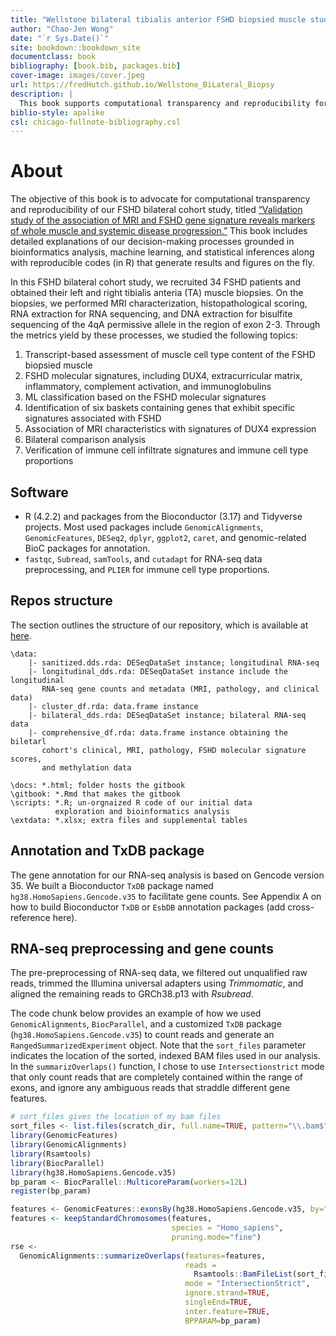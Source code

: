 ```yaml
--- 
title: "Wellstone bilateral tibialis anterior FSHD biopsied muscle study"
author: "Chao-Jen Wong"
date: "`r Sys.Date()`"
site: bookdown::bookdown_site
documentclass: book
bibliography: [book.bib, packages.bib]
cover-image: images/cover.jpeg
url: https://fredHutch.github.io/Wellstone_BiLateral_Biopsy
description: |
  This book supports computational transparency and reproducibility for our publication titled "Validation study of the association of MRI and FSHD gene signature reveals markers of whole muscle and systemic disease progression".
biblio-style: apalike
csl: chicago-fullnote-bibliography.csl
---
```


# About

The objective of this book is to advocate for computational transparency and reproducibility of our FSHD bilateral cohort study, titled ["Validation study of the association of MRI and FSHD gene signature reveals markers of whole muscle and systemic disease progression."](https://www.biorxiv.org/content/biorxiv/early/2023/02/20/2023.02.20.529303.full.pdf) This book includes detailed explanations of our decision-making processes grounded in bioinformatics analysis, machine learning, and statistical inferences along with reproducible codes (in R) that generate results and figures on the fly. 

In this FSHD bilateral cohort study, we recruited 34 FSHD patients and obtained their left and right tibialis anteria (TA) muscle biopsies. On the biopsies, we performed MRI characterization, histopathological scoring, RNA extraction for RNA sequencing, and DNA extraction for bisulfite sequencing of the 4qA permissive allele in the region of exon 2-3. Through the metrics yield by these processes, we studied the following topics:

1. Transcript-based assessment of muscle cell type content of the FSHD biopsied muscle
2. FSHD molecular signatures, including DUX4, extracurricular matrix, inflammatory, complement activation, and immunoglobulins
3. ML classification based on the FSHD molecular signatures
4. Identification of six baskets containing genes that exhibit specific signatures associated with FSHD
5. Association of MRI characteristics with signatures of DUX4 expression 
6. Bilateral comparison analysis
7. Verification of immune cell infiltrate signatures and immune cell type proportions


## Software

- R (4.2.2) and packages from the Bioconductor (3.17) and Tidyverse projects. Most used packages include `GenomicAlignments`, `GenomicFeatures`, `DESeq2`, `dplyr`, `ggplot2`, `caret`, and genomic-related BioC packages for annotation.
- `fastqc`, `Subread`, `samTools`, and `cutadapt` for RNA-seq data preprocessing, and `PLIER` for immune cell type proportions.

## Repos structure
The section outlines the structure of our repository, which is available at [here](https://github.com/FredHutch/Wellstone_BiLateral_Biopsy). 

```
\data: 
    |- sanitized.dds.rda: DESeqDataSet instance; longitudinal RNA-seq
    |- longitudinal_dds.rda: DESeqDataSet instance include the longitudinal 
       RNA-seq gene counts and metadata (MRI, pathology, and clinical data)
    |- cluster_df.rda: data.frame instance
    |- bilateral_dds.rda: DESeqDataSet instance; bilateral RNA-seq data
    |- comprehensive_df.rda: data.frame instance obtaining the biletarl
       cohort's clinical, MRI, pathology, FSHD molecular signature scores,
       and methylation data

\docs: *.html; folder hosts the gitbook 
\gitbook: *.Rmd that makes the gitbook
\scripts: *.R; un-orgnaized R code of our initial data 
          exploration and bioinformatics analysis
\extdata: *.xlsx; extra files and supplemental tables
```

## Annotation and TxDB package
The gene annotation for our RNA-seq analysis is based on Gencode version 35. We built a Bioconductor `TxDB` package named `hg38.HomoSapiens.Gencode.v35` to facilitate gene counts. See Appendix A on how to build Bioconductor `TxDB` or `EsbDB` annotation packages (add cross-reference here).


## RNA-seq preprocessing and gene counts
The pre-preprocessing of RNA-seq data, we filtered out unqualified raw reads, trimmed the Illumina universal adapters using _Trimmomatic_, and aligned the remaining reads to GRCh38.p13 with _Rsubread_.

The code chunk below provides an example of how we used `GenomicAlignments`, `BiocParallel`, and a customized `TxDB` package (`hg38.HomoSapiens.Gencode.v35`) to count reads and generate an `RangedSummarizedExperiment` object. Note that the `sort_files` parameter indicates the location of the sorted, indexed BAM files used in our analysis. In the `summarizOverlaps()` function, I chose to use `Intersectionstrict` mode that only count reads that are completely contained within the range of exons, and ignore any ambiguous reads that straddle different gene features. 

```r
# sort_files gives the location of my bam files
sort_files <- list.files(scratch_dir, full.name=TRUE, pattern="\\.bam$")
library(GenomicFeatures)
library(GenomicAlignments)
library(Rsamtools)
library(BiocParallel)
library(hg38.HomoSapiens.Gencode.v35)
bp_param <- BiocParallel::MulticoreParam(workers=12L)
register(bp_param)

features <- GenomicFeatures::exonsBy(hg38.HomoSapiens.Gencode.v35, by="gene")
features <- keepStandardChromosomes(features,
                                    species = "Homo_sapiens",
                                    pruning.mode="fine")
rse <- 
  GenomicAlignments::summarizeOverlaps(features=features,
                                       reads =
                                         Rsamtools::BamFileList(sort_file),
                                       mode = "IntersectionStrict",
                                       ignore.strand=TRUE, 
                                       singleEnd=TRUE,
                                       inter.feature=TRUE, 
                                       BPPARAM=bp_param)
```

